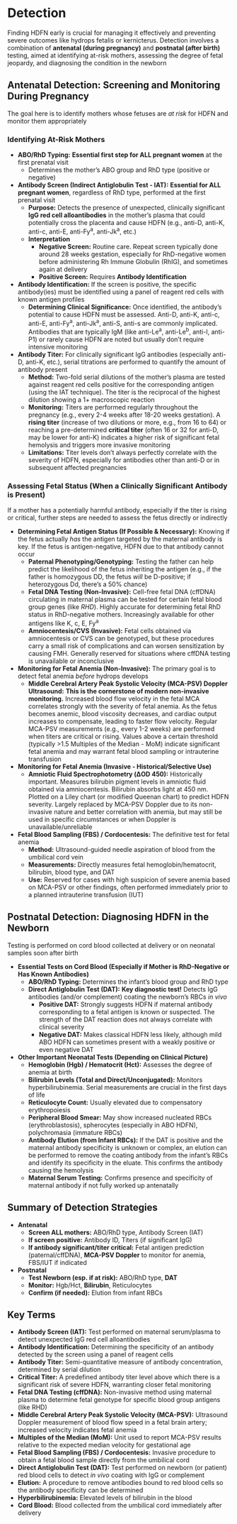 # Detection {-}

Finding HDFN early is crucial for managing it effectively and preventing severe outcomes like hydrops fetalis or kernicterus. Detection involves a combination of **antenatal (during pregnancy)** and **postnatal (after birth)** testing, aimed at identifying at-risk mothers, assessing the degree of fetal jeopardy, and diagnosing the condition in the newborn

## **Antenatal Detection: Screening and Monitoring During Pregnancy** {-}

The goal here is to identify mothers whose fetuses are *at risk* for HDFN and monitor them appropriately

### **Identifying At-Risk Mothers** {-}

*   **ABO/RhD Typing:** **Essential first step for ALL pregnant women** at the first prenatal visit
    *   Determines the mother's ABO group and RhD type (positive or negative)
*   **Antibody Screen (Indirect Antiglobulin Test - IAT):** **Essential for ALL pregnant women**, regardless of RhD type, performed at the first prenatal visit
    *   **Purpose:** Detects the presence of unexpected, clinically significant **IgG red cell alloantibodies** in the mother's plasma that could potentially cross the placenta and cause HDFN (e.g., anti-D, anti-K, anti-c, anti-E, anti-Fy<sup>a</sup>, anti-Jk<sup>a</sup>, etc.)
    *   **Interpretation**
        *   **Negative Screen:** Routine care. Repeat screen typically done around 28 weeks gestation, especially for RhD-negative women before administering Rh Immune Globulin (RhIG), and sometimes again at delivery
        *   **Positive Screen:** Requires **Antibody Identification**

*   **Antibody Identification:** If the screen is positive, the specific antibody(ies) must be identified using a panel of reagent red cells with known antigen profiles
    *   **Determining Clinical Significance:** Once identified, the antibody's potential to cause HDFN must be assessed. Anti-D, anti-K, anti-c, anti-E, anti-Fy<sup>a</sup>, anti-Jk<sup>a</sup>, anti-S, anti-s are commonly implicated. Antibodies that are typically IgM (like anti-Le<sup>a</sup>, anti-Le<sup>b</sup>, anti-I, anti-P1) or rarely cause HDFN are noted but usually don't require intensive monitoring
*   **Antibody Titer:** For clinically significant IgG antibodies (especially anti-D, anti-K, etc.), serial titrations are performed to quantify the amount of antibody present
    *   **Method:** Two-fold serial dilutions of the mother's plasma are tested against reagent red cells positive for the corresponding antigen (using the IAT technique). The titer is the reciprocal of the highest dilution showing a 1+ macroscopic reaction
    *   **Monitoring:** Titers are performed regularly throughout the pregnancy (e.g., every 2-4 weeks after 18-20 weeks gestation). A **rising titer** (increase of two dilutions or more, e.g., from 16 to 64) or reaching a pre-determined **critical titer** (often 16 or 32 for anti-D, may be lower for anti-K) indicates a higher risk of significant fetal hemolysis and triggers more invasive monitoring
    *   **Limitations:** Titer levels don't always perfectly correlate with the severity of HDFN, especially for antibodies other than anti-D or in subsequent affected pregnancies

### **Assessing Fetal Status (When a Clinically Significant Antibody is Present)** {-}

If a mother has a potentially harmful antibody, especially if the titer is rising or critical, further steps are needed to assess the fetus directly or indirectly

*   **Determining Fetal Antigen Status (If Possible & Necessary):** Knowing if the fetus actually *has* the antigen targeted by the maternal antibody is key. If the fetus is antigen-negative, HDFN due to that antibody cannot occur
    *   **Paternal Phenotyping/Genotyping:** Testing the father can help predict the likelihood of the fetus inheriting the antigen (e.g., if the father is homozygous DD, the fetus *will* be D-positive; if heterozygous Dd, there's a 50% chance)
    *   **Fetal DNA Testing (Non-Invasive):** Cell-free fetal DNA (cffDNA) circulating in maternal plasma can be tested for certain fetal blood group genes (like *RHD*). Highly accurate for determining fetal RhD status in RhD-negative mothers. Increasingly available for other antigens like K, c, E, Fy<sup>a</sup>
    *   **Amniocentesis/CVS (Invasive):** Fetal cells obtained via amniocentesis or CVS can be genotyped, but these procedures carry a small risk of complications and can worsen sensitization by causing FMH. Generally reserved for situations where cffDNA testing is unavailable or inconclusive

*   **Monitoring for Fetal Anemia (Non-Invasive):** The primary goal is to detect fetal anemia *before* hydrops develops
    *   **Middle Cerebral Artery Peak Systolic Velocity (MCA-PSV) Doppler Ultrasound:** **This is the cornerstone of modern non-invasive monitoring.** Increased blood flow velocity in the fetal MCA correlates strongly with the severity of fetal anemia. As the fetus becomes anemic, blood viscosity decreases, and cardiac output increases to compensate, leading to faster flow velocity. Regular MCA-PSV measurements (e.g., every 1-2 weeks) are performed when titers are critical or rising. Values above a certain threshold (typically >1.5 Multiples of the Median - MoM) indicate significant fetal anemia and may warrant fetal blood sampling or intrauterine transfusion

*   **Monitoring for Fetal Anemia (Invasive - Historical/Selective Use)**
    *   **Amniotic Fluid Spectrophotometry (ΔOD 450):** Historically important. Measures bilirubin pigment levels in amniotic fluid obtained via amniocentesis. Bilirubin absorbs light at 450 nm. Plotted on a Liley chart (or modified Queenan chart) to predict HDFN severity. Largely replaced by MCA-PSV Doppler due to its non-invasive nature and better correlation with anemia, but may still be used in specific circumstances or when Doppler is unavailable/unreliable

*   **Fetal Blood Sampling (FBS) / Cordocentesis:** The definitive test for fetal anemia
    *   **Method:** Ultrasound-guided needle aspiration of blood from the umbilical cord vein
    *   **Measurements:** Directly measures fetal hemoglobin/hematocrit, bilirubin, blood type, and DAT
    *   **Use:** Reserved for cases with high suspicion of severe anemia based on MCA-PSV or other findings, often performed immediately prior to a planned intrauterine transfusion (IUT)

## **Postnatal Detection: Diagnosing HDFN in the Newborn** {-}

Testing is performed on cord blood collected at delivery or on neonatal samples soon after birth

*   **Essential Tests on Cord Blood (Especially if Mother is RhD-Negative or Has Known Antibodies)**
    *   **ABO/RhD Typing:** Determines the infant's blood group and RhD type
    *   **Direct Antiglobulin Test (DAT):** **Key diagnostic test!** Detects IgG antibodies (and/or complement) coating the newborn's RBCs *in vivo*
        *   **Positive DAT:** Strongly suggests HDFN if maternal antibody corresponding to a fetal antigen is known or suspected. The strength of the DAT reaction does not always correlate with clinical severity
        *   **Negative DAT:** Makes classical HDFN less likely, although mild ABO HDFN can sometimes present with a weakly positive or even negative DAT
*   **Other Important Neonatal Tests (Depending on Clinical Picture)**
    *   **Hemoglobin (Hgb) / Hematocrit (Hct):** Assesses the degree of anemia at birth
    *   **Bilirubin Levels (Total and Direct/Unconjugated):** Monitors hyperbilirubinemia. Serial measurements are crucial in the first days of life
    *   **Reticulocyte Count:** Usually elevated due to compensatory erythropoiesis
    *   **Peripheral Blood Smear:** May show increased nucleated RBCs (erythroblastosis), spherocytes (especially in ABO HDFN), polychromasia (immature RBCs)
    *   **Antibody Elution (from Infant RBCs):** If the DAT is positive and the maternal antibody specificity is unknown or complex, an elution can be performed to remove the coating antibody from the infant's RBCs and identify its specificity in the eluate. This confirms the antibody causing the hemolysis
    *   **Maternal Serum Testing:** Confirms presence and specificity of maternal antibody if not fully worked up antenatally

## **Summary of Detection Strategies** {-}

*   **Antenatal**
    *   **Screen ALL mothers:** ABO/RhD type, Antibody Screen (IAT)
    *   **If screen positive:** Antibody ID, Titers (if significant IgG)
    *   **If antibody significant/titer critical:** Fetal antigen prediction (paternal/cffDNA), **MCA-PSV Doppler** to monitor for anemia, FBS/IUT if indicated
*   **Postnatal**
    *   **Test Newborn (esp. if at risk):** ABO/RhD type, **DAT**
    *   **Monitor:** Hgb/Hct, **Bilirubin**, Reticulocytes
    *   **Confirm (if needed):** Elution from infant RBCs

## **Key Terms** {-}

*   **Antibody Screen (IAT):** Test performed on maternal serum/plasma to detect unexpected IgG red cell alloantibodies
*   **Antibody Identification:** Determining the specificity of an antibody detected by the screen using a panel of reagent cells
*   **Antibody Titer:** Semi-quantitative measure of antibody concentration, determined by serial dilution
*   **Critical Titer:** A predefined antibody titer level above which there is a significant risk of severe HDFN, warranting closer fetal monitoring
*   **Fetal DNA Testing (cffDNA):** Non-invasive method using maternal plasma to determine fetal genotype for specific blood group antigens (like RHD)
*   **Middle Cerebral Artery Peak Systolic Velocity (MCA-PSV):** Ultrasound Doppler measurement of blood flow speed in a fetal brain artery; increased velocity indicates fetal anemia
*   **Multiples of the Median (MoM):** Unit used to report MCA-PSV results relative to the expected median velocity for gestational age
*   **Fetal Blood Sampling (FBS) / Cordocentesis:** Invasive procedure to obtain a fetal blood sample directly from the umbilical cord
*   **Direct Antiglobulin Test (DAT):** Test performed on newborn (or patient) red blood cells to detect *in vivo* coating with IgG or complement
*   **Elution:** A procedure to remove antibodies bound to red blood cells so the antibody specificity can be determined
*   **Hyperbilirubinemia:** Elevated levels of bilirubin in the blood
*   **Cord Blood:** Blood collected from the umbilical cord immediately after delivery
